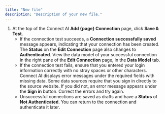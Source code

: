 ```yaml
---
title: "New file"
description: "Description of your new file."
---
```


1. At the top of the Connect AI **Add {page} Connection** page, click **Save & Test**.
   - If the connection test succeeds, a **Connection successfully saved** message appears, indicating that your connection has been created. The **Status** on the **Edit Connection** page also changes to **Authenticated**. View the data model of your successful connection in the right pane of the **Edit Connection** page, in the **Data Model** tab.
   - If the connection test fails, ensure that you entered your login information correctly with no stray spaces or other characters. Connect AI displays error messages under the required fields with missing data. Some data sources require that you sign in directly to the source website. If you did not, an error message appears under the **Sign in** button. Correct the errors and try again.
   - Unsuccessful connections are saved as drafts and have a **Status** of **Not Authenticated**. You can return to the connection and authenticate it later.
